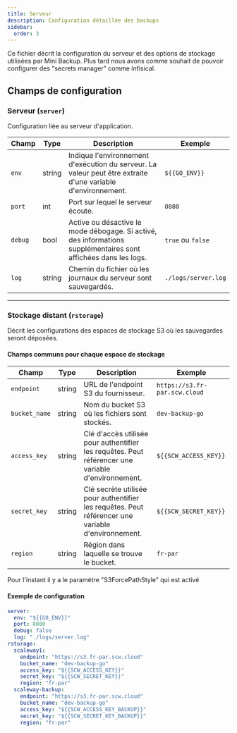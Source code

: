 ```yaml
---
title: Serveur
description: Configuration détaillée des backups
sidebar:
  order: 3
---
```


Ce fichier décrit la configuration du serveur et des options de stockage utilisées par Mini Backup. Plus tard nous avons comme souhait de pouvoir configurer des "secrets manager" comme infisical.


## Champs de configuration

### Serveur (`server`)
Configuration liée au serveur d'application.

| Champ      | Type    | Description                                                                                  | Exemple                      |
|------------|---------|----------------------------------------------------------------------------------------------|------------------------------|
| `env`      | string  | Indique l'environnement d'exécution du serveur. La valeur peut être extraite d'une variable d'environnement. | `${{GO_ENV}}`               |
| `port`     | int     | Port sur lequel le serveur écoute.                                                          | `8080`                      |
| `debug`    | bool    | Active ou désactive le mode débogage. Si activé, des informations supplémentaires sont affichées dans les logs. | `true` ou `false`           |
| `log`      | string  | Chemin du fichier où les journaux du serveur sont sauvegardés.                               | `./logs/server.log`          |

---

### Stockage distant (`rstorage`)
Décrit les configurations des espaces de stockage S3 où les sauvegardes seront déposées.

#### Champs communs pour chaque espace de stockage
| Champ          | Type    | Description                                                                                  | Exemple                                |
|-----------------|---------|----------------------------------------------------------------------------------------------|----------------------------------------|
| `endpoint`      | string  | URL de l'endpoint S3 du fournisseur.                                                         | `https://s3.fr-par.scw.cloud`          |
| `bucket_name`   | string  | Nom du bucket S3 où les fichiers sont stockés.                                               | `dev-backup-go`                        |
| `access_key`    | string  | Clé d'accès utilisée pour authentifier les requêtes. Peut référencer une variable d'environnement. | `${{SCW_ACCESS_KEY}}`                 |
| `secret_key`    | string  | Clé secrète utilisée pour authentifier les requêtes. Peut référencer une variable d'environnement. | `${{SCW_SECRET_KEY}}`                 |
| `region`        | string  | Région dans laquelle se trouve le bucket.                                                    | `fr-par`                               |


<Aside type="danger">Pour l'instant il y a le paramètre "S3ForcePathStyle" qui est activé </Aside>

#### Exemple de configuration
```yaml
server:
  env: "${{GO_ENV}}"
  port: 8080
  debug: false
  log: "./logs/server.log"
rstorage:
  scaleway1:
    endpoint: "https://s3.fr-par.scw.cloud"
    bucket_name: "dev-backup-go"
    access_key: "${{SCW_ACCESS_KEY}}"
    secret_key: "${{SCW_SECRET_KEY}}"
    region: "fr-par"
  scaleway-backup:
    endpoint: "https://s3.fr-par.scw.cloud"
    bucket_name: "dev-backup-go"
    access_key: "${{SCW_ACCESS_KEY_BACKUP}}"
    secret_key: "${{SCW_SECRET_KEY_BACKUP}}"
    region: "fr-par"

